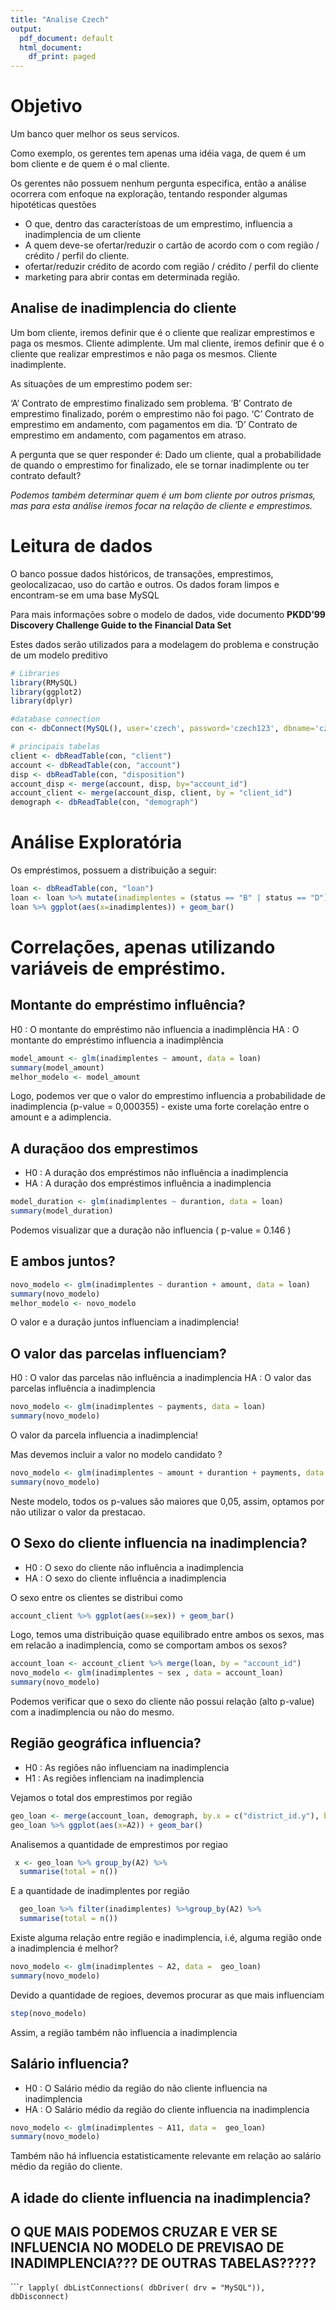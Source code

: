 ```yaml
---
title: "Analise Czech"
output:
  pdf_document: default
  html_document:
    df_print: paged
---
```


# Objetivo #

Um banco quer melhor os seus servicos.

Como exemplo, os gerentes tem apenas uma idéia vaga, de quem é um bom cliente e de quem é o mal cliente.

Os gerentes não possuem nenhum pergunta especifica, então a análise ocorrera com enfoque na exploração, tentando responder algumas hipotéticas questões 

- O que, dentro das característoas de um emprestimo, influencia a inadimplencia de um cliente
- A quem deve-se ofertar/reduzir o cartão de acordo com o com região / crédito / perfil do cliente.
- ofertar/reduzir crédito de acordo com região / crédito / perfil do cliente
- marketing para abrir contas em determinada região.

## Analise de inadimplencia do cliente

Um bom cliente, iremos definir que é o cliente que realizar emprestimos e paga os mesmos. Cliente adimplente.
Um mal cliente, iremos definir que é o cliente que realizar emprestimos e não paga os mesmos. Cliente inadimplente.

As situações de um emprestimo podem ser:

'A' Contrato de emprestimo finalizado sem problema.
'B' Contrato de emprestimo finalizado, porém o emprestimo não foi pago.
'C' Contrato de emprestimo em andamento, com pagamentos em dia.
'D' Contrato de emprestimo em andamento, com pagamentos em atraso.

A pergunta que se quer responder é:
Dado um cliente, qual a probabilidade de quando o emprestimo for finalizado, ele se tornar inadimplente ou ter contrato default?

*Podemos também determinar quem é um bom cliente por outros prismas, mas para esta análise iremos focar na relação de cliente e emprestimos.*

# Leitura de dados

O banco possue dados históricos, de transações, emprestimos, geolocalizacao, uso do cartão e outros. Os dados foram limpos e encontram-se em uma base MySQL

Para mais informações sobre o modelo de dados, vide documento **PKDD'99 Discovery Challenge Guide to the Financial Data Set**

Estes dados serão utilizados para a modelagem do problema e construção de um modelo preditivo

```r
# Libraries
library(RMySQL)
library(ggplot2)
library(dplyr)

#database connection
con <- dbConnect(MySQL(), user='czech', password='czech123', dbname='czech', host='czech-mysql.ctidba6hrq5v.us-east-1.rds.amazonaws.com')

# principais tabelas
client <- dbReadTable(con, "client")
account <- dbReadTable(con, "account")
disp <- dbReadTable(con, "disposition")
account_disp <- merge(account, disp, by="account_id")
account_client <- merge(account_disp, client, by = "client_id")
demograph <- dbReadTable(con, "demograph")
```

# Análise Exploratória

Os empréstimos, possuem a distribuição a seguir:

```r
loan <- dbReadTable(con, "loan")
loan <- loan %>% mutate(inadimplentes = (status == "B" | status == "D"))
loan %>% ggplot(aes(x=inadimplentes)) + geom_bar() 
```

# Correlações, apenas utilizando variáveis de empréstimo.

## Montante do empréstimo influência?

H0 : O montante do empréstimo não influencia a inadimplência
HA : O montante do empréstimo influencia a inadimplência

```r
model_amount <- glm(inadimplentes ~ amount, data = loan)
summary(model_amount)
melhor_modelo <- model_amount
```

Logo, podemos ver que o valor do emprestimo influencia a probabilidade de inadimplencia (p-value = 0,000355) - existe uma forte corelação entre o amount e a adimplencia.

## A duraçãoo dos emprestimos

- H0 : A duração dos empréstimos não influência a inadimplencia
- HA : A duração dos empréstimos influência a inadimplencia

```r
model_duration <- glm(inadimplentes ~ durantion, data = loan)
summary(model_duration)
```
Podemos visualizar que a duração não influencia ( p-value = 0.146 )

## E ambos juntos?

```r
novo_modelo <- glm(inadimplentes ~ durantion + amount, data = loan)
summary(novo_modelo)
melhor_modelo <- novo_modelo
```

O valor e a duração juntos influenciam a inadimplencia!

## O valor das parcelas influenciam?

H0 : O valor das parcelas não influência a inadimplencia
HA : O valor das parcelas influência a inadimplencia 

```r
novo_modelo <- glm(inadimplentes ~ payments, data = loan)
summary(novo_modelo)
```

O valor da parcela influencia a inadimplencia!

Mas devemos incluir a valor no modelo candidato ? 
```r
novo_modelo <- glm(inadimplentes ~ amount + durantion + payments, data = loan)
summary(novo_modelo)
```

Neste modelo, todos os p-values são maiores que 0,05, assim, optamos por não utilizar o valor da prestacao.

## O Sexo do cliente influencia na inadimplencia?

- H0 : O sexo do cliente não influência a inadimplencia
- HA : O sexo do cliente influência a inadimplencia 

O sexo entre os clientes se distribui como

```r
account_client %>% ggplot(aes(x=sex)) + geom_bar() 
```

Logo, temos uma distribuição quase equilibrado entre ambos os sexos, mas em relacão a inadimplencia, como se comportam ambos os sexos?

```r
account_loan <- account_client %>% merge(loan, by = "account_id")
novo_modelo <- glm(inadimplentes ~ sex , data = account_loan)
summary(novo_modelo)
```

Podemos verificar que o sexo do cliente não possui relação (alto p-value) com a inadimplencia ou não do mesmo.

## Região geográfica influencia?

- H0 : As regiões não influenciam na inadimplencia
- H1 : As regiões inflenciam na inadimplencia

Vejamos o total dos emprestimos por região

```r
geo_loan <- merge(account_loan, demograph, by.x = c("district_id.y"), by.y = c("district_id"))
geo_loan %>% ggplot(aes(x=A2)) + geom_bar() 
```

Analisemos a quantidade de emprestimos por regiao
```r
 x <- geo_loan %>% group_by(A2) %>%
  summarise(total = n()) 
```

E a quantidade de inadimplentes por região

```r
  geo_loan %>% filter(inadimplentes) %>%group_by(A2) %>%
  summarise(total = n()) 
```

Existe alguma relação entre região e inadimplencia, i.é, alguma região onde a inadimplencia é melhor?

```r
novo_modelo <- glm(inadimplentes ~ A2, data =  geo_loan)
summary(novo_modelo)
```

Devido a quantidade de regioes, devemos procurar as que mais influenciam

```r
step(novo_modelo)
```

Assim, a região também não influencia a inadimplencia

## Salário influencia?

- H0 : O Salário médio da região do não cliente influencia na inadimplencia
- HA : O Salário médio da região do cliente influencia na inadimplencia

```r
novo_modelo <- glm(inadimplentes ~ A11, data =  geo_loan)
summary(novo_modelo)
```

Também não há influencia estatisticamente relevante em relação ao salário médio da região do cliente.













## A idade do cliente influencia na inadimplencia?














## O QUE MAIS PODEMOS CRUZAR E VER SE INFLUENCIA NO MODELO DE PREVISAO DE INADIMPLENCIA??? DE OUTRAS TABELAS?????

``````r
lapply( dbListConnections( dbDriver( drv = "MySQL")), dbDisconnect)
```











